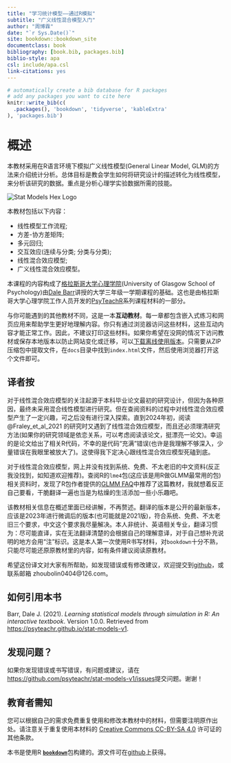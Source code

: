 ```yaml
---
title: "学习统计模型——通过R模拟"
subtitle: "广义线性混合模型入门"
author: "周博霖"
date: "`r Sys.Date()`"
site: bookdown::bookdown_site
documentclass: book
bibliography: [book.bib, packages.bib]
biblio-style: apa
csl: include/apa.csl
link-citations: yes
---
```


```r
# automatically create a bib database for R packages
# add any packages you want to cite here
knitr::write_bib(c(
  .packages(), 'bookdown', 'tidyverse', 'kableExtra'
), 'packages.bib')
```

# 概述 {-}

本教材采用在R语言环境下模拟广义线性模型(General Linear Model, GLM)的方法来介绍统计分析。总体目标是教会学生如何将研究设计的描述转化为线性模型，来分析该研究的数据。重点是分析心理学实验数据所需的技能。

<div class="small_right"><img src="images/logos/logo.png" 
     alt="Stat Models Hex Logo" /></div>

本教材包括以下内容：

* 线性模型工作流程;
* 方差-协方差矩阵;
* 多元回归;
* 交互效应(连续与分类; 分类与分类);
* 线性混合效应模型;
* 广义线性混合效应模型。

本课程的内容构成了[格拉斯哥大学心理学院](https://www.gla.ac.uk/schools/psychologyneuroscience/)(University of Glasgow School of Psychology)由[Dale Barr](https://www.gla.ac.uk/schools/psychologyneuroscience/staff/dalebarr/)讲授的大学三年级一学期课程的基础。这也是由格拉斯哥大学心理学院工作人员开发的[PsyTeachR](https://psyteachr.github.io/)系列课程材料的一部分。

与你可能遇到的其他教材不同，这是一本**互动教材**。每一章都包含嵌入式练习和网页应用来帮助学生更好地理解内容。你只有通过浏览器访问这些材料，这些互动内容才能正常工作。因此，不建议打印这些材料。如果你希望在没网的情况下访问教材或保存本地版本以防止网站变化或迁移，可以[下载离线使用版本](https://psyteachr.github.io/stat-models-v1/offline-textbook.zip)。只需要从ZIP压缩包中提取文件，在`docs`目录中找到`index.html`文件，然后使用浏览器打开这个文件即可。

## 译者按 {-}

对于线性混合效应模型的关注起源于本科毕业论文最初的研究设计，但因为各种原因，最终未采用混合线性模型进行研究。但在查阅资料的过程中对线性混合效应模型产生了一定兴趣，可之后没有进行深入探索。直到2024年初，阅读 @Fraley_et_al_2021 的研究时又遇到了线性混合效应模型，而且还必须理清研究方法(如果你的研究领域是依恋关系，可以考虑阅读该论文，挺漂亮一论文)。幸运的是论文给出了相关R代码，不幸的是代码“充满”错误(也许是我理解不够深入，少量错误在我眼里被放大了)。这使得我下定决心跟线性混合效应模型死磕到底。

对于线性混合效应模型，网上并没有找到系统、免费、不太老旧的中文资料(反正我没找到，如知道欢迎推荐)。查阅R的`lme4`包(这应该是用R做GLMM最常用的包)相关资料时，发现了R包作者提供的[GLMM FAQ](https://bbolker.github.io/mixedmodels-misc/glmmFAQ.html)中推荐了这篇教材，我就想着反正自己要看，干脆翻译一遍也当是为枯燥的生活添加一些小乐趣吧。

该教材相关信息在概述里面已经讲解，不再赘述。翻译的版本是公开的最新版本，应该是2023年进行微调后的版本(也可能就是2021版)，符合系统、免费、不太老旧三个要求，中文这个要求我尽量解决。本人非统计、英语相关专业，翻译习惯为：尽可能直译，实在无法翻译清楚的会根据自己的理解意译，对于自己想补充说明的地方会用“注”标识。这是本人第一次使用R书写材料，对`bookdown`十分不熟，只能尽可能还原原教材里的内容，如有条件建议阅读原教材。

希望这份译文对大家有所帮助，如发现错误或有修改建议，欢迎提交到[github](https://github.com/zhoubolin0404/Learning_Statistical_Models_Through_Simulation_in_R/issues)，或联系邮箱 zhoubolin0404@126.com。

## 如何引用本书 {-}

Barr, Dale J. (2021). *Learning statistical models through simulation in R: An interactive textbook*. Version 1.0.0. Retrieved from <https://psyteachr.github.io/stat-models-v1>.

## 发现问题？ {-}

如果你发现错误或书写错误，有问题或建议，请在<https://github.com/psyteachr/stat-models-v1/issues>提交问题。谢谢！

## 教育者需知 {-}

您可以根据自己的需求免费重复使用和修改本教材中的材料，但需要注明原作出处。请注意关于重复使用本材料的 [Creative Commons CC-BY-SA 4.0](https://creativecommons.org/licenses/by-sa/4.0/) 许可证的其他条款。

本书是使用R [**`bookdown`**](https://bookdown.org)包构建的。源文件可在[github](https://github.com/psyteachr/stat-models-v1)上获得。
